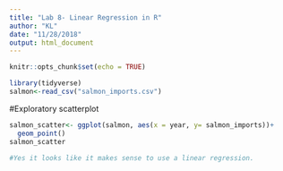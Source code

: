 ```yaml
---
title: "Lab 8- Linear Regression in R"
author: "KL"
date: "11/28/2018"
output: html_document
---
```


```r
knitr::opts_chunk$set(echo = TRUE)

library(tidyverse)
salmon<-read_csv("salmon_imports.csv")
```
#Exploratory scatterplot
```r
salmon_scatter<- ggplot(salmon, aes(x = year, y= salmon_imports))+
  geom_point()
salmon_scatter

#Yes it looks like it makes sense to use a linear regression.
```

